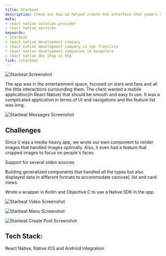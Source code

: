 ```yaml
---
title: Starbeat
description: Check out how we helped create the interface that powers Starbeat - an entertainment space focused on stars and fans. Get the best React Native developers to build your product!
meta:
- react native solution provider
- react native services
keywords:
- starbeat
- react native development company
- react native development company in san francisco
- react native development companies in bangalore
- react native dev shop in USA
link: /starbeat
---
```


![Starbeat Screenshot](./images/Screenshot-2019-07-16-18-19-32.png)

The app was in the entertainment space, focused on stars and fans and all the little interactions surrounding them. The client wanted a mobile application(in React Native) that should be smooth and easy to use. It was a complicated application in terms of UI and navigations and the feature list was long.

![Starbeat Messages Screenshot](./images/Screenshot-2019-07-16-18-58-42.png)

## Challenges
Since it was a media-heavy app, we wrote our own component to render images that handled images optimally. Also, it even had a feature that cropped images to focus on people's faces.

Support for several video sources.

Building generalized components that handled all the types but also displayed data in different formats to accommodate carousel, list and card views.

Wrote a wrapper in Kotlin and Objective C to use a Native SDK in the app.

![Starbeat Video Screenshot](./images/Screenshot-2019-07-16-18-22-59.png)

![Starbeat Menu Screenshot](./images/Screenshot-2019-07-16-18-59-53.png)

![Starbeat Create Post Screenshot](./images/Screenshot-2019-07-16-19-10-22.png)

## Tech Stack:

React Native, Native IOS and Android Integration